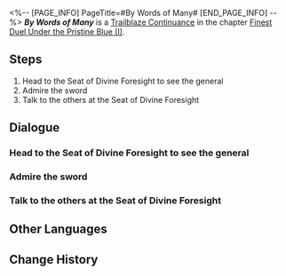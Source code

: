 <%-- [PAGE_INFO]
PageTitle=#By Words of Many#
[END_PAGE_INFO] --%>
{{Stub|Dialogue.}}
{{Mission Infobox
|id            = 2022006
|title         = 
|image         = Mission By Words of Many.png{{subst:void|<!--$UPLOAD:<<SpriteOutput/Chronicle/2022006.png>-<Mission By Words of Many.png>-<Fate's Atlas Images>>-->}}
|type          = Trailblaze Continuance
|event_name    = 
|chapter       = Finest Duel Under the Pristine Blue (I)
|requirements  = [[Trailblaze Continuance]] ''[[The Quieting of Quillons]]'' completed
|summary       = In the Seat of Divine Foresight, Jing Yuan invited all of you to commune with General Huaiyan and scrutinize the reason of the Yaoqing and Zhuming generals' presences.<br />At this moment, you realized that, in the midst of quelling the Ambrosial Arbor crisis, the Astral Express had already caught the attention of the Xianzhou Alliance. What surprised you even more was General Huaiyan's attitude in pressing the issue subtly.
|characters    = Trailblazer
|startLocation = [[The Xianzhou Luofu]] - [[Exalting Sanctum]]
|world         = The Xianzhou Luofu
|area          = Exalting Sanctum
|prev          = The Quieting of Quillons
|next          = March to Mastery: A Star Is Born
|rewards       = Trailblaze EXP*400; Stellar Jade*50; Traveler's Guide*4; Lost Crystal*8; Credit*30,000
}}
'''''By Words of Many''''' is a [[Trailblaze Continuance]] in the chapter [[Finest Duel Under the Pristine Blue (I)]].

==Steps==
# Head to the Seat of Divine Foresight to see the general
# Admire the sword
# Talk to the others at the Seat of Divine Foresight

<!--
==Gameplay Notes==

--><!--
==Trial Character==

-->
==Dialogue==
{{Stub Dialogue}}

===Head to the Seat of Divine Foresight to see the general===
{{Mission Description|type=continuance|location=Exalting Sanctum|In the Seat of Divine Foresight, Jing Yuan invited all of you to commune with General Huaiyan and scrutinize the reason of the Yaoqing and Zhuming generals' presences.<br />At this moment, you realized that, in the midst of quelling the Ambrosial Arbor crisis, the Astral Express had already caught the attention of the Xianzhou Alliance. What surprised you even more was General Huaiyan's attitude in pressing the issue subtly.}}
{{Dialogue Start}}
:{{tx}}
{{Dialogue End}}

===Admire the sword===
{{Dialogue Start}}
:{{tx}}
{{Dialogue End}}

===Talk to the others at the Seat of Divine Foresight===
{{Dialogue Start}}
:{{tx}}
{{Dialogue End}}

==Other Languages==
{{Other Languages
|en   = By Words of Many
|zhs  = 神锋有归，众议难违
|zht  = 神鋒有歸，眾議難違
|ja   = 回帰、神の鋒鏑
|ko   = 귀환한 영웅, 쏠리는 이목
|es   = Reunión de proezas y leyendas
|fr   = Discours et discorde
|ru   = Меч возвращается, тучи сгущаются
|th   = คมดาบศักดิ์สิทธิ์ที่ไม่อาจต้าน
|vi   = Anh Tài Trở Lại, Khắp Nơi Luận Bàn
|de   = Versammlung von Legenden und Heldentaten
|id   = Berkumpulnya Legenda dan Prestasi
|pt   = Pelas Palavras de Muitos
}}

==Change History==
{{Change History|2.4}}
